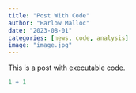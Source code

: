 ```yaml
---
title: "Post With Code"
author: "Harlow Malloc"
date: "2023-08-01"
categories: [news, code, analysis]
image: "image.jpg"
---
```


This is a post with executable code.

```r
1 + 1
```
